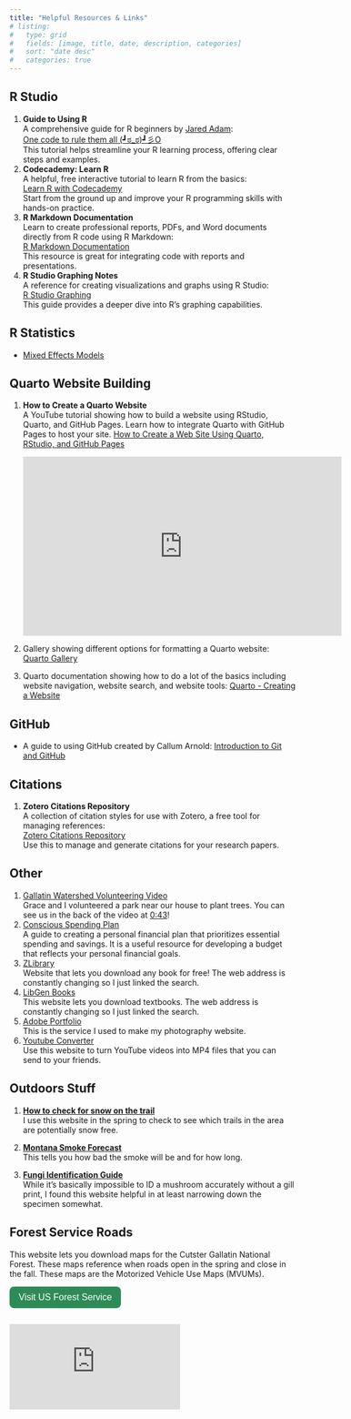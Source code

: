 ```yaml
---
title: "Helpful Resources & Links"
# listing:
#   type: grid
#   fields: [image, title, date, description, categories]
#   sort: "date desc"
#   categories: true 
---
```


## R Studio 
  
<ol>
  <li><strong>Guide to Using R</strong><br>
      A comprehensive guide for R beginners by <a href="https://www.linkedin.com/in/jared-adam-24b107241/" target="_blank">Jared Adam</a>:<br>
      <a href="https://jared-adam-psu.github.io/R-Tutorial-for-Tooker-Lab/" target="_blank">One code to rule them all (┛ಠ_ಠ)┛彡O</a><br>
      This tutorial helps streamline your R learning process, offering clear steps and examples.
  </li> 
 
  <li><strong>Codecademy: Learn R</strong><br>
      A helpful, free interactive tutorial to learn R from the basics:<br>
      <a href="https://www.codecademy.com/learn/learn-r?utm_source=pepperjam&utm_medium=affiliate&utm_term=159404&clickId=4716939938&pj_creativeid=8-12462&pj_publisherid=159404" target="_blank">Learn R with Codecademy</a><br>
      Start from the ground up and improve your R programming skills with hands-on practice.
  </li>

  <li><strong>R Markdown Documentation</strong><br>
      Learn to create professional reports, PDFs, and Word documents directly from R code using R Markdown:<br>
      <a href="https://rmarkdown.rstudio.com/lesson-1.html" target="_blank">R Markdown Documentation</a><br>
      This resource is great for integrating code with reports and presentations.
  </li>

  <li><strong>R Studio Graphing Notes</strong><br>
      A reference for creating visualizations and graphs using R Studio:<br>
      <a href="https://www.jeffdoser.com/files/for875/_book/" target="_blank">R Studio Graphing</a><br>
      This guide provides a deeper dive into R's graphing capabilities.
  </li>
</ol>

## R Statistics
-   [Mixed Effects Models](https://meghan.rbind.io/blog/2022-06-28-a-beginners-guide-to-mixed-effects-models)

## Quarto Website Building

1. **How to Create a Quarto Website**  
   A YouTube tutorial showing how to build a website using RStudio, Quarto, and GitHub Pages. Learn how to integrate Quarto with GitHub Pages to host your site.
   <a href="https://youtu.be/YN75YXaLFGM?si=RyCG23IMBwFUKsO8" target="_blank">How to Create a Web Site Using Quarto, RStudio, and GitHub Pages</a>  
   
   <iframe width="560" height="315" src="https://www.youtube.com/embed/YN75YXaLFGM" frameborder="0" allowfullscreen></iframe>
2. Gallery showing different options for formatting a Quarto website: [Quarto Gallery](https://quarto.org/docs/gallery/)
3. Quarto documentation showing how to do a lot of the basics including website navigation, website search, and website tools: <a href="https://quarto.org/docs/websites/" target="_blank">Quarto - Creating a Website</a>

## GitHub

-   A guide to using GitHub created by [Callum Arnold](https://www.linkedin.com/in/arnold-c/){style="text-decoration: none;"}: <a href="https://psu-git.callumarnold.com" target="_blank">Introduction to Git and GitHub</a>

## Citations

1. **Zotero Citations Repository**  
   A collection of citation styles for use with Zotero, a free tool for managing references:  
   [Zotero Citations Repository](https://www.zotero.org/styles)  
   Use this to manage and generate citations for your research papers.

## Other 
<ol>
  <li><a href="https://youtu.be/65MAB0qRtAE?si=beO8jD5t5SOJzooF" target="_blank">Gallatin Watershed Volunteering Video</a><br>
      Grace and I volunteered a park near our house to plant trees. You can see us in the back of the video at 
      <a href="https://youtu.be/65MAB0qRtAE?t=42" target="_blank">0:43</a>!
  </li>

  <li><a href="https://www.iwillteachyoutoberich.com/c-conscious-spending-plan/" target="_blank">Conscious Spending Plan</a><br>
      A guide to creating a personal financial plan that prioritizes essential spending and savings. It is a useful resource for developing a budget that reflects your personal financial goals.
  </li>

  <li><a href="https://www.bing.com/search?q=ZLibrary" target="_blank">ZLibrary</a><br>
      Website that lets you download any book for free! The web address is constantly changing so I just linked the search. 
  </li>

  <li><a href="https://www.bing.com/search?q=LibGen" target="_blank">LibGen Books</a><br>
      This website lets you download textbooks. The web address is constantly changing so I just linked the search.
  </li>

  <li><a href="https://portfolio.adobe.com/sites" target="_blank">Adobe Portfolio</a><br>
      This is the service I used to make my photography website.
  </li>

  <li><a href="https://zeemo.ai/tools/youtube-converter" target="_blank">Youtube Converter</a><br>
      Use this website to turn YouTube videos into MP4 files that you can send to your friends.
  </li>
</ol>

## Outdoors Stuff

1. **<a href="https://alpenflo.com/journal/how-to-check-for-snow-on-the-trail" target="_blank">How to check for snow on the trail</a>**  
I use this website in the spring to check to see which trails in the area are potentially snow free.

2. **<a href="https://deq.mt.gov/air/Programs/smokeforecasts" target="_blank">Montana Smoke Forecast</a>**  
This tells you how bad the smoke will be and for how long.

3. **<a href="https://www.first-nature.com/fungi/~id-guide.php" target="_blank">Fungi Identification Guide</a>**  
While it's basically impossible to ID a mushroom accurately without a gill print, I found this website helpful in at least narrowing down the specimen somewhat.

## Forest Service Roads

This website lets you download maps for the Cutster Gallatin National Forest. These maps reference when roads open in the spring and close in the fall. These maps are the Motorized Vehicle Use Maps (MVUMs).

<a href="http://www.fs.usda.gov/r01/custergallatin/maps-guides" target="_blank" style="text-decoration: none;">
  <button style="
    display: flex;
    align-items: center;
    padding: 10px 16px;
    background-color: #2E8B57;
    color: white;
    border: none;
    border-radius: 8px;
    cursor: pointer;
    font-size: 16px;
  ">
    Visit US Forest Service
  </button>
</a>

:::{.columns}
::: {.column width="30%"}
[![Map for Bridgers and Bangtail Mountains](https://www.fs.usda.gov/sites/nfs/files/r01/custergallatin/publication/BridgersCraziesMVUMBack_Bridgers_2025.pdf)](https://www.fs.usda.gov/sites/nfs/files/r01/custergallatin/publication/BridgersCraziesMVUMBack_Bridgers_2025.pdf){data-fancybox="gallery" 
data-caption="Map for Bridgers and Bangtail Mountains"} 
:::
:::